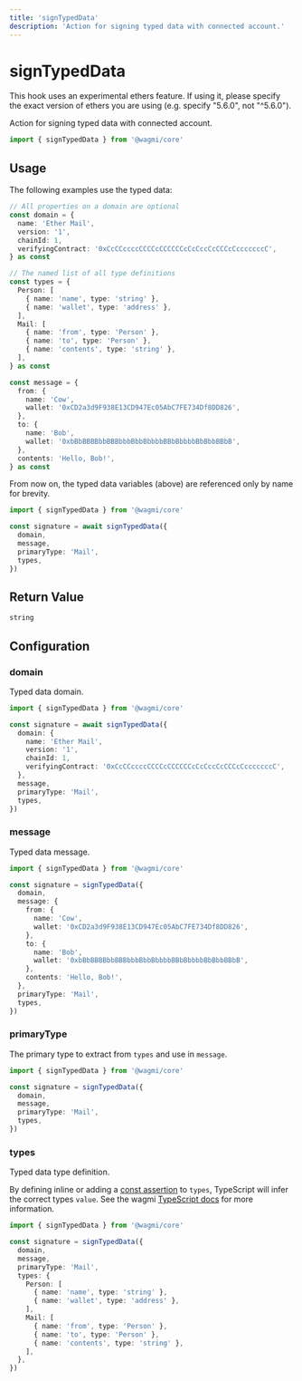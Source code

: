 ```yaml
---
title: 'signTypedData'
description: 'Action for signing typed data with connected account.'
---
```



# signTypedData

<Callout type="warning">
  This hook uses an experimental ethers feature. If using it, please specify the
  exact version of ethers you are using (e.g. specify "5.6.0", not "^5.6.0").
</Callout>

Action for signing typed data with connected account.

```ts
import { signTypedData } from '@wagmi/core'
```

## Usage

The following examples use the typed data:

```ts
// All properties on a domain are optional
const domain = {
  name: 'Ether Mail',
  version: '1',
  chainId: 1,
  verifyingContract: '0xCcCCccccCCCCcCCCCCCcCcCccCcCCCcCcccccccC',
} as const

// The named list of all type definitions
const types = {
  Person: [
    { name: 'name', type: 'string' },
    { name: 'wallet', type: 'address' },
  ],
  Mail: [
    { name: 'from', type: 'Person' },
    { name: 'to', type: 'Person' },
    { name: 'contents', type: 'string' },
  ],
} as const

const message = {
  from: {
    name: 'Cow',
    wallet: '0xCD2a3d9F938E13CD947Ec05AbC7FE734Df8DD826',
  },
  to: {
    name: 'Bob',
    wallet: '0xbBbBBBBbbBBBbbbBbbBbbbbBBbBbbbbBbBbbBBbB',
  },
  contents: 'Hello, Bob!',
} as const
```

From now on, the typed data variables (above) are referenced only by name for brevity.

```ts
import { signTypedData } from '@wagmi/core'

const signature = await signTypedData({
  domain,
  message,
  primaryType: 'Mail',
  types,
})
```

## Return Value

```ts
string
```

## Configuration

### domain

Typed data domain.

```ts {4-9}
import { signTypedData } from '@wagmi/core'

const signature = await signTypedData({
  domain: {
    name: 'Ether Mail',
    version: '1',
    chainId: 1,
    verifyingContract: '0xCcCCccccCCCCcCCCCCCcCcCccCcCCCcCcccccccC',
  },
  message,
  primaryType: 'Mail',
  types,
})
```

### message

Typed data message.

```ts {5-15}
import { signTypedData } from '@wagmi/core'

const signature = signTypedData({
  domain,
  message: {
    from: {
      name: 'Cow',
      wallet: '0xCD2a3d9F938E13CD947Ec05AbC7FE734Df8DD826',
    },
    to: {
      name: 'Bob',
      wallet: '0xbBbBBBBbbBBBbbbBbbBbbbbBBbBbbbbBbBbbBBbB',
    },
    contents: 'Hello, Bob!',
  },
  primaryType: 'Mail',
  types,
})
```

### primaryType

The primary type to extract from `types` and use in `message`.

```ts {6}
import { signTypedData } from '@wagmi/core'

const signature = signTypedData({
  domain,
  message,
  primaryType: 'Mail',
  types,
})
```

### types

Typed data type definition.

By defining inline or adding a [const assertion](https://www.typescriptlang.org/docs/handbook/release-notes/typescript-3-4.html#const-assertions) to `types`, TypeScript will infer the correct types `value`. See the wagmi [TypeScript docs](/core/typescript) for more information.

```ts {7-17}
import { signTypedData } from '@wagmi/core'

const signature = signTypedData({
  domain,
  message,
  primaryType: 'Mail',
  types: {
    Person: [
      { name: 'name', type: 'string' },
      { name: 'wallet', type: 'address' },
    ],
    Mail: [
      { name: 'from', type: 'Person' },
      { name: 'to', type: 'Person' },
      { name: 'contents', type: 'string' },
    ],
  },
})
```
